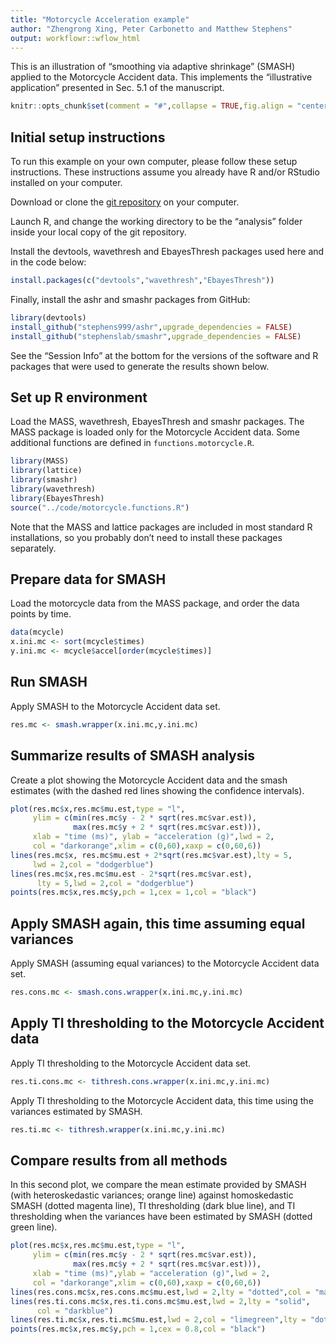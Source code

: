 ```yaml
---
title: "Motorcycle Acceleration example"
author: "Zhengrong Xing, Peter Carbonetto and Matthew Stephens"
output: workflowr::wflow_html
---
```


This is an illustration of "smoothing via adaptive shrinkage" (SMASH)
applied to the Motorcycle Accident data. This implements the
"illustrative application" presented in Sec. 5.1 of the manuscript.

```r
knitr::opts_chunk$set(comment = "#",collapse = TRUE,fig.align = "center")
```

Initial setup instructions
--------------------------

To run this example on your own computer, please follow these setup
instructions. These instructions assume you already have R and/or
RStudio installed on your computer.

Download or clone the [git repository][smash-github] on your computer.

Launch R, and change the working directory to be the "analysis" folder
inside your local copy of the git repository.

Install the devtools, wavethresh and EbayesThresh packages used here
and in the code below:

```r
install.packages(c("devtools","wavethresh","EbayesThresh"))
```

Finally, install the ashr and smashr packages from GitHub:

```r
library(devtools)
install_github("stephens999/ashr",upgrade_dependencies = FALSE)
install_github("stephenslab/smashr",upgrade_dependencies = FALSE)
```

See the "Session Info" at the bottom for the versions of the software
and R packages that were used to generate the results shown below.

Set up R environment
--------------------

Load the MASS, wavethresh, EbayesThresh and smashr packages. The MASS
package is loaded only for the Motorcycle Accident data. Some
additional functions are defined in `functions.motorcycle.R`.

```r
library(MASS)
library(lattice)
library(smashr)
library(wavethresh)
library(EbayesThresh)
source("../code/motorcycle.functions.R")
```

Note that the MASS and lattice packages are included in most standard
R installations, so you probably don't need to install these packages
separately.

Prepare data for SMASH
----------------------

Load the motorcycle data from the MASS package, and order the data
points by time.

```r
data(mcycle)
x.ini.mc <- sort(mcycle$times)
y.ini.mc <- mcycle$accel[order(mcycle$times)]
```

Run SMASH
---------

Apply SMASH to the Motorcycle Accident data set.

```r
res.mc <- smash.wrapper(x.ini.mc,y.ini.mc)
```

Summarize results of SMASH analysis
-----------------------------------

Create a plot showing the Motorcycle Accident data and the smash
estimates (with the dashed red lines showing the confidence
intervals).

```r
plot(res.mc$x,res.mc$mu.est,type = "l",
     ylim = c(min(res.mc$y - 2 * sqrt(res.mc$var.est)),
              max(res.mc$y + 2 * sqrt(res.mc$var.est))),
     xlab = "time (ms)", ylab = "acceleration (g)",lwd = 2,
	 col = "darkorange",xlim = c(0,60),xaxp = c(0,60,6))
lines(res.mc$x, res.mc$mu.est + 2*sqrt(res.mc$var.est),lty = 5,
	 lwd = 2,col = "dodgerblue")
lines(res.mc$x,res.mc$mu.est - 2*sqrt(res.mc$var.est),
      lty = 5,lwd = 2,col = "dodgerblue")
points(res.mc$x,res.mc$y,pch = 1,cex = 1,col = "black")
```

Apply SMASH again, this time assuming equal variances
-----------------------------------------------------

Apply SMASH (assuming equal variances) to the Motorcycle Accident data
set.

```r
res.cons.mc <- smash.cons.wrapper(x.ini.mc,y.ini.mc)
```

Apply TI thresholding to the Motorcycle Accident data
-----------------------------------------------------

Apply TI thresholding to the Motorcycle Accident data set.

```r
res.ti.cons.mc <- tithresh.cons.wrapper(x.ini.mc,y.ini.mc)
```

Apply TI thresholding to the Motorcycle Accident data, this time using
the variances estimated by SMASH.

```r
res.ti.mc <- tithresh.wrapper(x.ini.mc,y.ini.mc)
```

Compare results from all methods
--------------------------------

In this second plot, we compare the mean estimate provided by SMASH
(with heteroskedastic variances; orange line) against homoskedastic
SMASH (dotted magenta line), TI thresholding (dark blue line), and TI
thresholding when the variances have been estimated by SMASH (dotted
green line).

```r
plot(res.mc$x,res.mc$mu.est,type = "l",
     ylim = c(min(res.mc$y - 2 * sqrt(res.mc$var.est)),
              max(res.mc$y + 2 * sqrt(res.mc$var.est))),
	 xlab = "time (ms)",ylab = "acceleration (g)",lwd = 2,
	 col = "darkorange",xlim = c(0,60),xaxp = c(0,60,6))
lines(res.cons.mc$x,res.cons.mc$mu.est,lwd = 2,lty = "dotted",col = "magenta")
lines(res.ti.cons.mc$x,res.ti.cons.mc$mu.est,lwd = 2,lty = "solid",
      col = "darkblue")
lines(res.ti.mc$x,res.ti.mc$mu.est,lwd = 2,col = "limegreen",lty = "dotted")
points(res.mc$x,res.mc$y,pch = 1,cex = 0.8,col = "black")
```

[smash-github]: https://github.com/stephenslab/smash-paper
